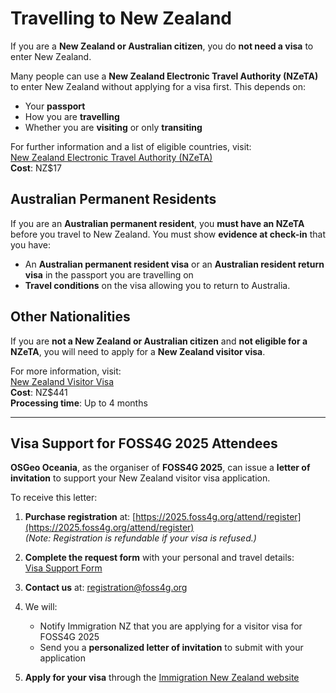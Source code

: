 <Title>FOSS4G 2025 - Travelling to New Zealand</Title>

<HeaderImage url="/imgs/group photo.jpeg" positionY="40%" height="300" />

# Travelling to New Zealand

If you are a **New Zealand or Australian citizen**, you do **not need a visa** to enter New Zealand.

Many people can use a **New Zealand Electronic Travel Authority (NZeTA)** to enter New Zealand
without applying for a visa first. This depends on:

- Your **passport**
- How you are **travelling**
- Whether you are **visiting** or only **transiting**

For further information and a list of eligible countries, visit:  
[New Zealand Electronic Travel Authority (NZeTA)](https://www.immigration.govt.nz/visas/new-zealand-electronic-travel-authority-nzeta/)  
**Cost**: NZ$17

## Australian Permanent Residents

If you are an **Australian permanent resident**, you **must have an NZeTA** before you travel
to New Zealand. You must show **evidence at check-in** that you have:

- An **Australian permanent resident visa** or an **Australian resident return visa** in the passport you are travelling on
- **Travel conditions** on the visa allowing you to return to Australia.

## Other Nationalities

If you are **not a New Zealand or Australian citizen** and **not eligible for a NZeTA**, you will need to apply
for a **New Zealand visitor visa**.

For more information, visit:  
[New Zealand Visitor Visa](https://www.immigration.govt.nz/visas/visitor-visa/)  
**Cost**: NZ$441  
**Processing time**: Up to 4 months

---

## Visa Support for FOSS4G 2025 Attendees

**OSGeo Oceania**, as the organiser of **FOSS4G 2025**, can issue a **letter of invitation** to
support your New Zealand visitor visa application.

To receive this letter:

1. **Purchase registration** at: [https://2025.foss4g.org/attend/register](https://2025.foss4g.org/attend/register)  
   *(Note: Registration is refundable if your visa is refused.)*

2. **Complete the request form** with your personal and travel details:  
   [Visa Support Form](https://forms.gle/C39EiApp3F2XBeS29)

3. **Contact us** at: registration@foss4g.org

4. We will:
   - Notify Immigration NZ that you are applying for a visitor visa for FOSS4G 2025
   - Send you a **personalized letter of invitation** to submit with your application

5. **Apply for your visa** through the [Immigration New Zealand website](https://www.immigration.govt.nz/visas/visitor-visa/)


<FooterImage url="/imgs/2025/auckland.jpg" positionY="35%" height="300" />
